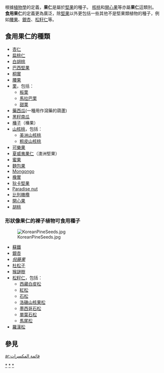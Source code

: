 根據[[植物學|植物學]]的定義，'''果仁'''是屬於[[堅果|堅果]]的種子。 [[核桃|核桃]]和[[開心果|開心果]]等亦屬'''果仁'''這類別。'''食用果仁'''的定義更為廣泛，除[[堅果|堅果]]以外更包括一些其他不是堅果類植物的種子，例如[[腰果|腰果]]、[[銀杏|銀杏]]、[[松子|松籽仁]]等。

==食用果仁的種類==
* [[杏仁|杏仁]]
* [[扁桃|扁桃仁]]
* [[白胡桃|白胡桃]]
* [[巴西堅果|巴西堅果]]
* [[桐實|桐實]]
* [[腰果|腰果]]
* [[栗|栗]]，包括：
** [[板栗|板栗]]
** [[馬拉巴栗|馬拉巴栗]]
** [[甜栗|甜栗]]
* [[藥西瓜|藥西瓜]](一種用作瀉藥的葫蘆)
* [[黑籽南瓜|黑籽南瓜]]
* [[榛子|榛子]]（榛果）
* [[山核桃|山核桃]]，包括：
** [[美洲山核桃|美洲山核桃]]
** [[粗皮山核桃|粗皮山核桃]]
* [[可樂果|可樂果]]
* [[夏威夷果仁|夏威夷果仁]]（澳洲堅果）
* [[蜜果|蜜果]]
* [[麵包果|麵包果]]
* [[Mongongo|Mongongo]]
* [[橡實|橡實]]
* [[狄卡堅果|狄卡堅果]]
* [[Lecythidaceae|Paradise nut]]
* [[比列橄欖|比列橄欖]]
* [[開心果|開心果]]
* [[胡桃|胡桃]]

=== 形狀像果仁的裸子植物可食用種子 ===
[[File:KoreanPineSeeds.jpg|thumb]]
* [[蘇鐵|蘇鐵]]
* [[銀杏|銀杏]]
* ''[[倪藤果|倪藤果]]''
* [[杜松子|杜松子]] 
* [[智利南洋杉|猴謎樹]]
* [[松子|松籽仁]]，包括：
** [[西藏白皮松|西藏白皮松]]
** [[紅松|紅松]]
** [[石松|石松]]
** [[洛磯山核果松|洛磯山核果松]]
** [[墨西哥石松|墨西哥石松]] 
** [[單葉石松|單葉石松]]
** [[馬尾松|馬尾松]]
* [[羅漢松|羅漢松]]

== 參見 ==
{{Ingredients-stub}}
[[Category:可食用果仁|*]]
[[Category:可食用植物|*]]
[[Category:食品原料|*]]

[[ar:قائمة_المكسرات|ar:قائمة المكسرات]]